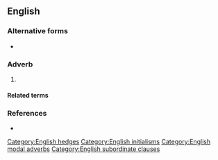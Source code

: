 {{also|afaik}}
==English==

===Alternative forms===
* {{l|en|afaik}}

===Adverb===
{{en-adv|-}}

# {{lb|en|informal|internet slang|text messaging}}  {{initialism of|en|[[as far as I know]]}}

====Related terms====
{{rel3
|en
|AFAIAA
|AFAIAC
|AFAIC
|AFAICMO
|AFAICT
|AFAIR
|TMK
|to my knowledge
|to the best of my knowledge
|TTBOMK
}}

===References===
* {{cite-book|author=Spears, Richard A.|year=2000|title=NTC's Dictionary of American Slang and Colloquial Expressions|edition=third edition|publisher=NTC|page=3|isbn=0-8442-0461-7}}

[[Category:English hedges]]
[[Category:English initialisms]]
[[Category:English modal adverbs]]
[[Category:English subordinate clauses]]
